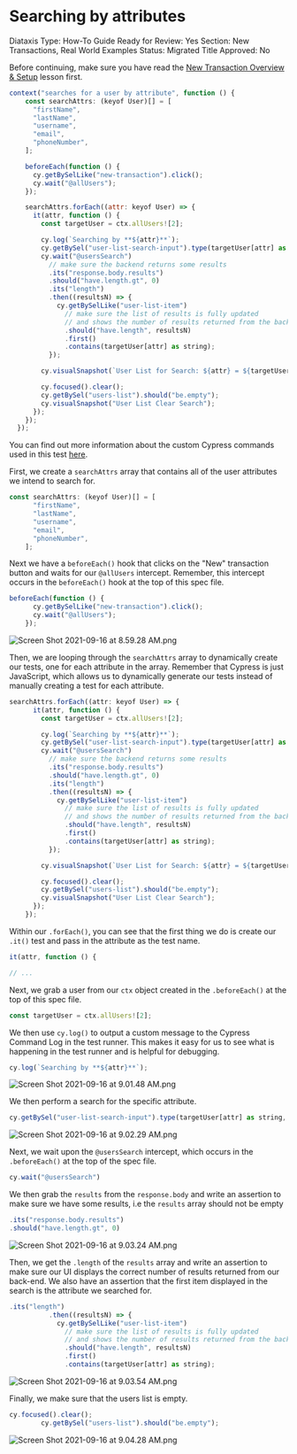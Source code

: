 # Searching by attributes

Diataxis Type: How-To Guide
Ready for Review: Yes
Section: New Transactions, Real World Examples
Status: Migrated
Title Approved: No

Before continuing, make sure you have read the [New Transaction Overview & Setup](New%20Transaction%20Overview%20&%20Setup%207b6d9e5eb7bd4fc6b712c17a0e1e892b.md) lesson first.

```jsx
context("searches for a user by attribute", function () {
    const searchAttrs: (keyof User)[] = [
      "firstName",
      "lastName",
      "username",
      "email",
      "phoneNumber",
    ];

    beforeEach(function () {
      cy.getBySelLike("new-transaction").click();
      cy.wait("@allUsers");
    });

    searchAttrs.forEach((attr: keyof User) => {
      it(attr, function () {
        const targetUser = ctx.allUsers![2];

        cy.log(`Searching by **${attr}**`);
        cy.getBySel("user-list-search-input").type(targetUser[attr] as string, { force: true });
        cy.wait("@usersSearch")
          // make sure the backend returns some results
          .its("response.body.results")
          .should("have.length.gt", 0)
          .its("length")
          .then((resultsN) => {
            cy.getBySelLike("user-list-item")
              // make sure the list of results is fully updated
              // and shows the number of results returned from the backend
              .should("have.length", resultsN)
              .first()
              .contains(targetUser[attr] as string);
          });

        cy.visualSnapshot(`User List for Search: ${attr} = ${targetUser[attr]}`);

        cy.focused().clear();
        cy.getBySel("users-list").should("be.empty");
        cy.visualSnapshot("User List Clear Search");
      });
    });
  });

```

You can find out more information about the custom Cypress commands used in this test [here](https://www.notion.so/RWA-Custom-Cypress-Commands-Tasks-Functions-5efc9089b2184a22910b5532796a65dd).

First, we create a `searchAttrs` array that contains all of the user attributes we intend to search for.

```jsx
const searchAttrs: (keyof User)[] = [
      "firstName",
      "lastName",
      "username",
      "email",
      "phoneNumber",
    ];

```

Next we have a `beforeEach()` hook that clicks on the "New" transaction button and waits for our `@allUsers` intercept. Remember, this intercept occurs in the `beforeEach()` hook at the top of this spec file.

```jsx
beforeEach(function () {
      cy.getBySelLike("new-transaction").click();
      cy.wait("@allUsers");
    });

```

![Screen Shot 2021-09-16 at 8.59.28 AM.png](Searching%20by%20attributes%20a739e15ba4f843a78073cfd219d9ba0b/Screen_Shot_2021-09-16_at_8.59.28_AM.png)

Then, we are looping through the `searchAttrs` array to dynamically create our tests, one for each attribute in the array. Remember that Cypress is just JavaScript, which allows us to dynamically generate our tests instead of manually creating a test for each attribute.

```jsx
searchAttrs.forEach((attr: keyof User) => {
      it(attr, function () {
        const targetUser = ctx.allUsers![2];

        cy.log(`Searching by **${attr}**`);
        cy.getBySel("user-list-search-input").type(targetUser[attr] as string, { force: true });
        cy.wait("@usersSearch")
          // make sure the backend returns some results
          .its("response.body.results")
          .should("have.length.gt", 0)
          .its("length")
          .then((resultsN) => {
            cy.getBySelLike("user-list-item")
              // make sure the list of results is fully updated
              // and shows the number of results returned from the backend
              .should("have.length", resultsN)
              .first()
              .contains(targetUser[attr] as string);
          });

        cy.visualSnapshot(`User List for Search: ${attr} = ${targetUser[attr]}`);

        cy.focused().clear();
        cy.getBySel("users-list").should("be.empty");
        cy.visualSnapshot("User List Clear Search");
      });
    });

```

Within our `.forEach()`, you can see that the first thing we do is create our `.it()` test and pass in the attribute as the test name.

```jsx
it(attr, function () {

// ...

```

Next, we grab a user from our `ctx` object created in the `.beforeEach()` at the top of this spec file.

```jsx
const targetUser = ctx.allUsers![2];

```

We then use `cy.log()` to output a custom message to the Cypress Command Log in the test runner. This makes it easy for us to see what is happening in the test runner and is helpful for debugging.

```jsx
cy.log(`Searching by **${attr}**`);

```

![Screen Shot 2021-09-16 at 9.01.48 AM.png](Searching%20by%20attributes%20a739e15ba4f843a78073cfd219d9ba0b/Screen_Shot_2021-09-16_at_9.01.48_AM.png)

We then perform a search for the specific attribute.

```jsx
cy.getBySel("user-list-search-input").type(targetUser[attr] as string, { force: true });

```

![Screen Shot 2021-09-16 at 9.02.29 AM.png](Searching%20by%20attributes%20a739e15ba4f843a78073cfd219d9ba0b/Screen_Shot_2021-09-16_at_9.02.29_AM.png)

Next, we wait upon the `@usersSearch` intercept, which occurs in the `.beforeEach()` at the top of the spec file.

```jsx
cy.wait("@usersSearch")

```

We then grab the `results` from the `response.body` and write an assertion to make sure we have some results, i.e the `results` array should not be empty

```jsx
.its("response.body.results")
.should("have.length.gt", 0)

```

![Screen Shot 2021-09-16 at 9.03.24 AM.png](Searching%20by%20attributes%20a739e15ba4f843a78073cfd219d9ba0b/Screen_Shot_2021-09-16_at_9.03.24_AM.png)

Then, we get the `.length` of the `results` array and write an assertion to make sure our UI displays the correct number of results returned from our back-end. We also have an assertion that the first item displayed in the search is the attribute we searched for.

```jsx
.its("length")
          .then((resultsN) => {
            cy.getBySelLike("user-list-item")
              // make sure the list of results is fully updated
              // and shows the number of results returned from the backend
              .should("have.length", resultsN)
              .first()
              .contains(targetUser[attr] as string);

```

![Screen Shot 2021-09-16 at 9.03.54 AM.png](Searching%20by%20attributes%20a739e15ba4f843a78073cfd219d9ba0b/Screen_Shot_2021-09-16_at_9.03.54_AM.png)

Finally, we make sure that the users list is empty.

```jsx
cy.focused().clear();
        cy.getBySel("users-list").should("be.empty");

```

![Screen Shot 2021-09-16 at 9.04.28 AM.png](Searching%20by%20attributes%20a739e15ba4f843a78073cfd219d9ba0b/Screen_Shot_2021-09-16_at_9.04.28_AM.png)